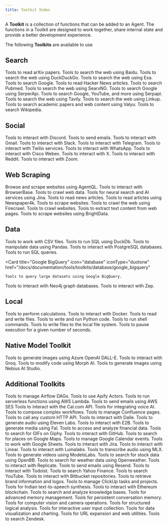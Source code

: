 ```yaml
---
title: Toolkit Index
---
```


A **Toolkit** is a collection of functions that can be added to an Agent. The functions in a Toolkit are designed to work together, share internal state and provide a better development experience.

The following **Toolkits** are available to use

## Search

<CardGroup cols={3}>
  <Card
    title="Arxiv"
    icon="book"
    iconType="duotone"
    href="/docs/documentation/tools/toolkits/search/arxiv"
  >
    Tools to read arXiv papers.
  </Card>
  <Card
    title="BaiduSearch"
    icon="magnifying-glass"
    iconType="duotone"
    href="/docs/documentation/tools/toolkits/search/baidusearch"
  >
    Tools to search the web using Baidu.
  </Card>
  <Card
    title="DuckDuckGo"
    icon="duck"
    iconType="duotone"
    href="/docs/documentation/tools/toolkits/search/duckduckgo"
  >
    Tools to search the web using DuckDuckGo.
  </Card>
  <Card
    title="Exa"
    icon="magnifying-glass"
    iconType="duotone"
    href="/docs/documentation/tools/toolkits/search/exa"
  >
    Tools to search the web using Exa.
  </Card>
  <Card
    title="Google Search"
    icon="google"
    iconType="duotone"
    href="/docs/documentation/tools/toolkits/search/googlesearch"
  >
    Tools to search Google.
  </Card>
  <Card
    title="HackerNews"
    icon="newspaper"
    iconType="duotone"
    href="/docs/documentation/tools/toolkits/search/hackernews"
  >
    Tools to read Hacker News articles.
  </Card>
  <Card
    title="Pubmed"
    icon="file-medical"
    iconType="duotone"
    href="/docs/documentation/tools/toolkits/search/pubmed"
  >
    Tools to search Pubmed.
  </Card>
  <Card
    title="SearxNG"
    icon="magnifying-glass"
    iconType="duotone"
    href="/docs/documentation/tools/toolkits/search/searxng"
  >
    Tools to search the web using SearxNG.
  </Card>
  <Card
    title="SerperApi"
    icon="magnifying-glass"
    iconType="duotone"
    href="/docs/documentation/tools/toolkits/search/serperapi"
  >
    Tools to search Google using SerperApi.
  </Card>
  <Card
    title="Serpapi"
    icon="magnifying-glass"
    iconType="duotone"
    href="/docs/documentation/tools/toolkits/search/serper"
  >
    Tools to search Google, YouTube, and more using Serpapi.
  </Card>
  <Card
    title="Tavily"
    icon="magnifying-glass"
    iconType="duotone"
    href="/docs/documentation/tools/toolkits/search/tavily"
  >
    Tools to search the web using Tavily.
  </Card>
  <Card
    title="Linkup"
    icon="magnifying-glass"
    iconType="duotone"
    href="/docs/documentation/tools/toolkits/search/linkup"
  >
    Tools to search the web using Linkup.
  </Card>
  <Card
    title="Valyu"
    icon="magnifying-glass"
    iconType="duotone"
    href="/docs/documentation/tools/toolkits/search/valyu"
  >
    Tools to search academic papers and web content using Valyu.
  </Card>
  <Card
    title="Wikipedia"
    icon="book"
    iconType="duotone"
    href="/docs/documentation/tools/toolkits/search/wikipedia"
  >
    Tools to search Wikipedia.
  </Card>
</CardGroup>

## Social

<CardGroup cols={3}>
  <Card
    title="Discord"
    icon="comment"
    iconType="duotone"
    href="/docs/documentation/tools/toolkits/social/discord"
  >
    Tools to interact with Discord.
  </Card>
  <Card
    title="Email"
    icon="envelope"
    iconType="duotone"
    href="/docs/documentation/tools/toolkits/social/email"
  >
    Tools to send emails.
  </Card>
  <Card
    title="Gmail"
    icon="envelope"
    iconType="duotone"
    href="/docs/documentation/tools/toolkits/social/gmail"
  >
    Tools to interact with Gmail.
  </Card>
  <Card
    title="Slack"
    icon="slack"
    iconType="duotone"
    href="/docs/documentation/tools/toolkits/social/slack"
  >
    Tools to interact with Slack.
  </Card>
  <Card
    title="Telegram"
    icon="telegram"
    iconType="brands"
    href="/docs/documentation/tools/toolkits/social/telegram"
  >
    Tools to interact with Telegram.
  </Card>
  <Card
    title="Twilio"
    icon="mobile-screen-button"
    iconType="duotone"
    href="/docs/documentation/tools/toolkits/social/twilio"
  >
    Tools to interact with Twilio services.
  </Card>
  <Card
    title="WhatsApp"
    icon="whatsapp"
    iconType="brands"
    href="/docs/documentation/tools/toolkits/social/whatsapp"
  >
    Tools to interact with WhatsApp.
  </Card>
  <Card
    title="Webex"
    icon="message"
    iconType="duotone"
    href="/docs/documentation/tools/toolkits/social/webex"
  >
    Tools to interact with Cisco Webex.
  </Card>
  <Card
    title="X (Twitter)"
    icon="x-twitter"
    iconType="brands"
    href="/docs/documentation/tools/toolkits/social/x"
  >
    Tools to interact with X.
  </Card>
  <Card
    title="Reddit"
    icon="reddit"
    iconType="brands"
    href="/docs/documentation/tools/toolkits/social/reddit"
  >
    Tools to interact with Reddit.
  </Card>
  <Card
    title="Zoom"
    icon="video"
    iconType="duotone"
    href="/docs/documentation/tools/toolkits/social/zoom"
  >
    Tools to interact with Zoom.
  </Card>
</CardGroup>

## Web Scraping

<CardGroup cols={3}>
  <Card
    title="AgentQL"
    icon="magnifying-glass"
    iconType="duotone"
    href="/docs/documentation/tools/toolkits/web_scrape/agentql"
  >
    Browse and scrape websites using AgentQL.
  </Card>
  <Card
    title="BrowserBase"
    icon="browser"
    iconType="duotone"
    href="/docs/documentation/tools/toolkits/web_scrape/browserbase"
  >
    Tools to interact with BrowserBase.
  </Card>
  <Card
    title="Crawl4AI"
    icon="spider"
    iconType="duotone"
    href="/docs/documentation/tools/toolkits/web_scrape/crawl4ai"
  >
    Tools to crawl web data.
  </Card>
  <Card
    title="Jina Reader"
    icon="robot"
    iconType="duotone"
    href="/docs/documentation/tools/toolkits/web_scrape/jina_reader"
  >
    Tools for neural search and AI services using Jina.
  </Card>
  <Card
    title="Newspaper"
    icon="newspaper"
    iconType="duotone"
    href="/docs/documentation/tools/toolkits/web_scrape/newspaper"
  >
    Tools to read news articles.
  </Card>
  <Card
    title="Newspaper4k"
    icon="newspaper"
    iconType="duotone"
    href="/docs/documentation/tools/toolkits/web_scrape/newspaper4k"
  >
    Tools to read articles using Newspaper4k.
  </Card>
  <Card
    title="Website"
    icon="globe"
    iconType="duotone"
    href="/docs/documentation/tools/toolkits/web_scrape/website"
  >
    Tools to scrape websites.
  </Card>
  <Card
    title="Firecrawl"
    icon="fire"
    iconType="duotone"
    href="/docs/documentation/tools/toolkits/web_scrape/firecrawl"
  >
    Tools to crawl the web using Firecrawl.
  </Card>
  <Card
    title="Spider"
    icon="spider"
    iconType="duotone"
    href="/docs/documentation/tools/toolkits/web_scrape/spider"
  >
    Tools to crawl websites.
  </Card>
  <Card
    title="Trafilatura"
    icon="text"
    iconType="duotone"
    href="/docs/documentation/tools/toolkits/web_scrape/trafilatura"
  >
    Tools to extract text content from web pages.
  </Card>
  <Card
    title="BrightData"
    icon="screen-users"
    iconType="duotone"
    href="/docs/documentation/tools/toolkits/web_scrape/brightdata"
  >
    Tools to scrape websites using BrightData.
  </Card>
</CardGroup>

## Data

<CardGroup cols={3}>
  <Card
    title="CSV"
    icon="file-csv"
    iconType="duotone"
    href="/docs/documentation/tools/toolkits/database/csv"
  >
    Tools to work with CSV files.
  </Card>
  <Card
    title="DuckDb"
    icon="server"
    iconType="duotone"
    href="/docs/documentation/tools/toolkits/database/duckdb"
  >
    Tools to run SQL using DuckDb.
  </Card>
  <Card
    title="Pandas"
    icon="table"
    iconType="duotone"
    href="/docs/documentation/tools/toolkits/database/pandas"
  >
    Tools to manipulate data using Pandas.
  </Card>
  <Card
    title="Postgres"
    icon="database"
    iconType="duotone"
    href="/docs/documentation/tools/toolkits/database/postgres"
  >
    Tools to interact with PostgreSQL databases.
  </Card>
  <Card
    title="SQL"
    icon="database"
    iconType="duotone"
    href="/docs/documentation/tools/toolkits/database/sql"
  >
    Tools to run SQL queries.
  </Card>

  <Card
    title="Google BigQuery"
    icon="database"
    iconType="duotone"
    href="/docs/documentation/tools/toolkits/database/google_bigquery"
  >
    Tools to query large datasets using Google BigQuery.
  </Card>
  <Card
    title="Neo4j"
    icon="project-diagram"
    iconType="duotone"
    href="/docs/documentation/tools/toolkits/database/neo4j"
  >
    Tools to interact with Neo4j graph databases.
  </Card>
  <Card
    title="Zep"
    icon="memory"
    iconType="duotone"
    href="/docs/documentation/tools/toolkits/database/zep"
  >
    Tools to interact with Zep.
  </Card>
</CardGroup>

## Local

<CardGroup cols={3}>
  <Card
    title="Calculator"
    icon="calculator"
    iconType="duotone"
    href="/docs/documentation/tools/toolkits/local/calculator"
  >
    Tools to perform calculations.
  </Card>
  <Card
    title="Docker"
    icon="docker"
    iconType="duotone"
    href="/docs/documentation/tools/toolkits/local/docker"
  >
    Tools to interact with Docker.
  </Card>
  <Card
    title="File"
    icon="file"
    iconType="duotone"
    href="/docs/documentation/tools/toolkits/local/file"
  >
    Tools to read and write files.
  </Card>
  <Card
    title="Python"
    icon="code"
    iconType="duotone"
    href="/docs/documentation/tools/toolkits/local/python"
  >
    Tools to write and run Python code.
  </Card>
  <Card
    title="Shell"
    icon="terminal"
    iconType="duotone"
    href="/docs/documentation/tools/toolkits/local/shell"
  >
    Tools to run shell commands.
  </Card>
  <Card
    title="Local File System"
    icon="file"
    iconType="duotone"
    href="/docs/documentation/tools/toolkits/local/local_file_system"
  >
    Tools to write files to the local file system.
  </Card>
  <Card
    title="Sleep"
    icon="bed"
    iconType="duotone"
    href="/docs/documentation/tools/toolkits/local/sleep"
  >
    Tools to pause execution for a given number of seconds.
  </Card>
</CardGroup>

## Native Model Toolkit

<CardGroup cols={3}>
  <Card
    title="Azure OpenAI"
    icon="microsoft"
    iconType="brands"
    href="/docs/documentation/tools/toolkits/models/azure_openai"
  >
    Tools to generate images using Azure OpenAI DALL-E.
  </Card>
  <Card
    title="Groq"
    icon="groq"
    iconType="brands"
    href="/docs/documentation/tools/toolkits/models/groq"
  >
    Tools to interact with Groq.
  </Card>
  <Card
    title="Morph"
    icon="code"
    iconType="duotone"
    href="/docs/documentation/tools/toolkits/models/morph"
  >
    Tools to modify code using Morph AI.
  </Card>
  <Card
    title="Nebius"
    icon="image"
    iconType="duotone"
    href="/docs/documentation/tools/toolkits/models/nebius"
  >
    Tools to generate images using Nebius AI Studio.
  </Card>
</CardGroup>

## Additional Toolkits

<CardGroup cols={3}>
  <Card
    title="Airflow"
    icon="wind"
    iconType="duotone"
    href="/docs/documentation/tools/toolkits/others/airflow"
  >
    Tools to manage Airflow DAGs.
  </Card>
  <Card
    title="Apify"
    icon="gear"
    iconType="duotone"
    href="/docs/documentation/tools/toolkits/others/apify"
  >
    Tools to use Apify Actors.
  </Card>
  <Card
    title="AWS Lambda"
    icon="server"
    iconType="duotone"
    href="/docs/documentation/tools/toolkits/others/aws_lambda"
  >
    Tools to run serverless functions using AWS Lambda.
  </Card>
  <Card
    title="AWS SES"
    icon="envelope"
    iconType="duotone"
    href="/docs/documentation/tools/toolkits/others/aws_ses"
  >
    Tools to send emails using AWS SES
  </Card>
  <Card
    title="CalCom"
    icon="calendar"
    iconType="duotone"
    href="/docs/documentation/tools/toolkits/others/calcom"
  >
    Tools to interact with the Cal.com API.
  </Card>
  <Card
    title="Cartesia"
    icon="waveform"
    iconType="duotone"
    href="/docs/documentation/tools/toolkits/others/cartesia"
  >
    Tools for integrating voice AI.
  </Card>
  <Card
    title="Composio"
    icon="code-branch"
    iconType="duotone"
    href="/docs/documentation/tools/toolkits/others/composio"
  >
    Tools to compose complex workflows.
  </Card>
  <Card
    title="Confluence"
    icon="file"
    iconType="duotone"
    href="/docs/documentation/tools/toolkits/others/confluence"
  >
    Tools to manage Confluence pages.
  </Card>
  <Card
    title="Custom API"
    icon="puzzle-piece"
    iconType="duotone"
    href="/docs/documentation/tools/toolkits/others/custom_api"
  >
    Tools to call any custom HTTP API.
  </Card>
  <Card
    title="Dalle"
    icon="eye"
    iconType="duotone"
    href="/docs/documentation/tools/toolkits/others/dalle"
  >
    Tools to interact with Dalle.
  </Card>
  <Card
    title="Eleven Labs"
    icon="headphones"
    iconType="duotone"
    href="/docs/documentation/tools/toolkits/others/eleven_labs"
  >
    Tools to generate audio using Eleven Labs.
  </Card>
  <Card
    title="E2B"
    icon="server"
    iconType="duotone"
    href="/docs/documentation/tools/toolkits/others/e2b"
  >
    Tools to interact with E2B.
  </Card>
  <Card
    title="Fal"
    icon="video"
    iconType="duotone"
    href="/docs/documentation/tools/toolkits/others/fal"
  >
    Tools to generate media using Fal.
  </Card>
  <Card
    title="Financial Datasets"
    icon="dollar-sign"
    iconType="duotone"
    href="/docs/documentation/tools/toolkits/others/financial_datasets"
  >
    Tools to access and analyze financial data.
  </Card>
  <Card
    title="Giphy"
    icon="image"
    iconType="duotone"
    href="/docs/documentation/tools/toolkits/others/giphy"
  >
    Tools to search for GIFs on Giphy.
  </Card>
  <Card
    title="GitHub"
    icon="github"
    iconType="brands"
    href="/docs/documentation/tools/toolkits/others/github"
  >
    Tools to interact with GitHub.
  </Card>
  <Card
    title="Google Maps"
    icon="map"
    iconType="duotone"
    href="/docs/documentation/tools/toolkits/others/google_maps"
  >
    Tools to search for places on Google Maps.
  </Card>
  <Card
    title="Google Calendar"
    icon="calendar"
    iconType="duotone"
    href="/docs/documentation/tools/toolkits/others/googlecalendar"
  >
    Tools to manage Google Calendar events.
  </Card>
  <Card
    title="Google Sheets"
    icon="google"
    iconType="duotone"
    href="/docs/documentation/tools/toolkits/others/google_sheets"
  >
    Tools to work with Google Sheets.
  </Card>
  <Card
    title="Jira"
    icon="jira"
    iconType="brands"
    href="/docs/documentation/tools/toolkits/others/jira"
  >
    Tools to interact with Jira.
  </Card>
  <Card
    title="Linear"
    icon="list"
    iconType="duotone"
    href="/docs/documentation/tools/toolkits/others/linear"
  >
    Tools to interact with Linear.
  </Card>
  <Card
    title="Lumalabs"
    icon="lightbulb"
    iconType="duotone"
    href="/docs/documentation/tools/toolkits/others/lumalabs"
  >
    Tools to interact with Lumalabs.
  </Card>
  <Card
    title="MLX Transcribe"
    icon="headphones"
    iconType="duotone"
    href="/docs/documentation/tools/toolkits/others/mlx_transcribe"
  >
    Tools to transcribe audio using MLX.
  </Card>
  <Card
    title="ModelsLabs"
    icon="video"
    iconType="duotone"
    href="/docs/documentation/tools/toolkits/others/models_labs"
  >
    Tools to generate videos using ModelsLabs.
  </Card>
  <Card
    title="OpenBB"
    icon="chart-bar"
    iconType="duotone"
    href="/docs/documentation/tools/toolkits/others/openbb"
  >
    Tools to search for stock data using OpenBB.
  </Card>
  <Card
    title="Openweather"
    icon="cloud-sun"
    iconType="duotone"
    href="/docs/documentation/tools/toolkits/others/openweather"
  >
    Tools to search for weather data using Openweather.
  </Card>
  <Card
    title="Replicate"
    icon="robot"
    iconType="duotone"
    href="/docs/documentation/tools/toolkits/others/replicate"
  >
    Tools to interact with Replicate.
  </Card>
  <Card
    title="Resend"
    icon="paper-plane"
    iconType="duotone"
    href="/docs/documentation/tools/toolkits/others/resend"
  >
    Tools to send emails using Resend.
  </Card>
  <Card
    title="Todoist"
    icon="list"
    iconType="duotone"
    href="/docs/documentation/tools/toolkits/others/todoist"
  >
    Tools to interact with Todoist.
  </Card>
  <Card
    title="YFinance"
    icon="dollar-sign"
    iconType="duotone"
    href="/docs/documentation/tools/toolkits/others/yfinance"
  >
    Tools to search Yahoo Finance.
  </Card>
  <Card
    title="YouTube"
    icon="youtube"
    iconType="brands"
    href="/docs/documentation/tools/toolkits/others/youtube"
  >
    Tools to search YouTube.
  </Card>
  <Card
    title="Bitbucket"
    icon="bitbucket"
    iconType="brands"
    href="/docs/documentation/tools/toolkits/others/bitbucket"
  >
    Tools to interact with Bitbucket repositories.
  </Card>
  <Card
    title="Brandfetch"
    icon="trademark"
    iconType="duotone"
    href="/docs/documentation/tools/toolkits/others/brandfetch"
  >
    Tools to retrieve brand information and logos.
  </Card>
  <Card
    title="ClickUp"
    icon="tasks"
    iconType="duotone"
    href="/docs/documentation/tools/toolkits/others/clickup"
  >
    Tools to manage ClickUp tasks and projects.
  </Card>
  <Card
    title="Desi Vocal"
    icon="microphone"
    iconType="duotone"
    href="/docs/documentation/tools/toolkits/others/desi_vocal"
  >
    Tools for Indian text-to-speech synthesis.
  </Card>
  <Card
    title="EVM"
    icon="coins"
    iconType="duotone"
    href="/docs/documentation/tools/toolkits/others/evm"
  >
    Tools to interact with Ethereum blockchain.
  </Card>
  <Card
    title="Knowledge"
    icon="brain"
    iconType="duotone"
    href="/docs/documentation/tools/toolkits/others/knowledge"
  >
    Tools to search and analyze knowledge bases.
  </Card>
  <Card
    title="Mem0"
    icon="memory"
    iconType="duotone"
    href="/docs/documentation/tools/toolkits/others/mem0"
  >
    Tools for advanced memory management.
  </Card>
  <Card
    title="Memori"
    icon="brain"
    iconType="duotone"
    href="/docs/documentation/tools/toolkits/others/memori"
  >
    Tools for persistent conversation memory.
  </Card>
  <Card
    title="OpenCV"
    icon="camera"
    iconType="duotone"
    href="/docs/documentation/tools/toolkits/others/opencv"
  >
    Tools for computer vision and camera operations.
  </Card>
  <Card
    title="Reasoning"
    icon="brain"
    iconType="duotone"
    href="/docs/documentation/tools/toolkits/others/reasoning"
  >
    Tools for structured logical analysis.
  </Card>
  <Card
    title="User Control Flow"
    icon="user-check"
    iconType="duotone"
    href="/docs/documentation/tools/toolkits/others/user_control_flow"
  >
    Tools for interactive user input collection.
  </Card>
  <Card
    title="Visualization"
    icon="chart-bar"
    iconType="duotone"
    href="/docs/documentation/tools/toolkits/others/visualization"
  >
    Tools for data visualization and charting.
  </Card>
  <Card
    title="WebTools"
    icon="globe"
    iconType="duotone"
    href="/docs/documentation/tools/toolkits/others/webtools"
  >
    Tools for URL expansion and web utilities.
  </Card>
  <Card
    title="Zendesk"
    icon="headphones"
    iconType="duotone"
    href="/docs/documentation/tools/toolkits/others/zendesk"
  >
    Tools to search Zendesk.
  </Card>
</CardGroup>

